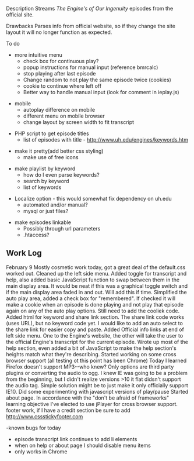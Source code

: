 Description
Streams ''The Engine's of Our Ingenuity'' episodes from the official site.

Drawbacks
Parses info from official website, so if they change the site layout it will no longer function as expected.

To do
* more intuitive menu
** check box for continuous play?
** popup instructions for manual input (reference bmrcalc)
** stop playing after last episode
** Change random to not play the same episode twice (cookies)
** cookie to continue where left off
** Better way to handle manual input (look for comment in ieplay.js)

* mobile
** autoplay difference on mobile
** different menu on mobile browser
** change layout by screen width to fit transcript

* PHP script to get episode titles
** list of episodes with title - http://www.uh.edu/engines/keywords.htm

* make it pretty(add better css styling)
** make use of free icons

* make playlist by keyword
** how do I even parse keywords?
** search by keyword
** list of keywords

* Localize option - this would somewhat fix dependency on uh.edu
** automated and/or manual?
** mysql or just files?

* make episodes linkable
** Possibly through url parameters
** .htaccess?


==Work Log==
February 9
Mostly cosmetic work today, got a great deal of the default.css worked out.
Cleaned up the left side menu. Added toggle for transcript and help, also added basic JavaScript function to swap between them in the main display area. It would be neat if this was a graphical toggle switch and if the main display area faded in and out. Will add this if time.
Simplified the auto play area, added a check box for "remembered". If checked it will make a cookie when an episode is done playing and not play that episode again on any of the auto play options. Still need to add the cooliek code.
Added html for keyword and share link section. The share link code works (uses URL), but no keyword code yet. I would like to add an auto select to the share link for easier copy and paste.
Added Official info links at end of left side menu. One to the Engine's website, the other will take the user to the official Engine's transcript for the current episode.
Wrote up most of the help section, even added a bit of JavaScript to make the help section's heights match what they're describing.
Started working on some cross browser support (all testing ot this point has been Chrome)
Today I learned Firefox doesn't support MP3--who knew? Only options are third party plugins or converting the audio to ogg.
I knew IE was going to be a problem from the beginning, but I didn't realize versions >10 it flat didsn't support the audio tag. Simple solution might be to just make it only officially support IE10.
Did some experimenting with javascript versions of play/pause
Started about page.
In accordance with the "don't be afraid of frameworks" learning objective I've elected to use jPlayer for cross browser support.
footer work, if I have a credit section be sure to add http://www.cssstickyfooter.com

-known bugs for today
* episode transcript link continues to add li elements
* when on help or about page I should disable menu items
* only works in Chrome